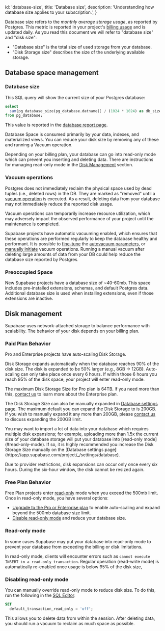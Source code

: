 
  id: 'database-size',
  title: 'Database size',
  description: 'Understanding how database size applies to your subscription.',
}

Database size refers to the _monthly average storage usage_, as reported by Postgres. This metric is reported in your project's [billing usage](https://app.supabase.com/project/_/settings/billing/usage) and is updated daily. As you read this document we will refer to "database size" and "disk size":

- "Database size" is the total size of used storage from your database.
- "Disk Storage size" describes the size of the underlying available storage.

## Database space management

### Database size

This SQL query will show the current size of your Postgres database:

```sql
select
  sum(pg_database_size(pg_database.datname)) / (1024 * 1024) as db_size_mb
from pg_database;
```

This value is reported in the [database report page](https://app.supabase.com/project/_/reports/database).

Database Space is consumed primarily by your data, indexes, and materialized views. You can reduce your disk size by removing any of these and running a Vacuum operation.

<Admonition type="note">

Depending on your billing plan, your database can go into read-only mode which can prevent you inserting and deleting data. There are instructions for managing read-only mode in the [Disk Management](#disk-management) section.

</Admonition>

### Vacuum operations

Postgres does not immediately reclaim the physical space used by dead tuples (i.e., deleted rows) in the DB. They are marked as "removed" until a [vacuum operation](https://www.postgresql.org/docs/current/routine-vacuuming.html) is executed. As a result, deleting data from your database may not immediately reduce the reported disk usage.

<Admonition type="note">

Vacuum operations can temporarily increase resource utilization, which may adversely impact the observed performance of your project until the maintenance is completed.

</Admonition>

Supabase projects have automatic vacuuming enabled, which ensures that these operations are performed regularly to keep the database healthy and performant.
It is possible to [fine-tune](https://www.percona.com/blog/2018/08/10/tuning-autovacuum-in-postgresql-and-autovacuum-internals/)
the [autovacuum parameters](https://www.enterprisedb.com/blog/postgresql-vacuum-and-analyze-best-practice-tips),
or [manually initiate](https://www.postgresql.org/docs/current/sql-vacuum.html) vacuum operations.
Running a manual vacuum after deleting large amounts of data from your DB could help reduce the database size reported by Postgres.

### Preoccupied Space

New Supabase projects have a database size of ~40-60mb. This space includes pre-installed extensions, schemas, and default Postgres data. Additional database size is used when installing extensions, even if those extensions are inactive.

## Disk management

Supabase uses network-attached storage to balance performance with scalability. The behavior of your disk depends on your billing plan.

### Paid Plan Behavior

Pro and Enterprise projects have auto-scaling Disk Storage.

Disk Storage expands automatically when the database reaches 90% of the disk size. The disk is expanded to be 50% larger (e.g., 8GB -> 12GB). Auto-scaling can only take place once every 6 hours. If within those 6 hours you reach 95% of the disk space, your project will enter read-only mode.

The maximum Disk Storage Size for Pro plan is 64TB. If you need more than this, [contact us](https://app.supabase.com/support/new) to learn more about the Enterprise plan.

The Disk Storage Size can also be manually expanded in [Database settings page](https://app.supabase.com/project/_/settings/database). The maximum default you can expand the Disk Storage to is 200GB. If you wish to manually expand it any more than 200GB, please [contact us](https://app.supabase.com/support/new) to discuss expanding the 200GB limit.

<Admonition type="info">
You may want to import a lot of data into your database which requires multiple disk expansions; for example, uploading more than 1.5x the current size of your database storage will put your database into [read-only mode](#read-only-mode). If so, it is highly recommended you increase the Disk Storage Size manually on the [Database settings page](https://app.supabase.com/project/_/settings/database).
  
Due to provider restrictions, disk expansions can occur only once every six hours. During the six-hour window, the disk cannot be resized again.

</Admonition>

### Free Plan Behavior

Free Plan projects enter [read-only](#read-only-mode) mode when you exceed the 500mb limit. Once in read-only mode, you have several options:

- [Upgrade to the Pro or Enterprise plan](https://app.supabase.com/project/_/settings/billing/subscription) to enable auto-scaling and expand beyond the 500mb database size limit.
- [Disable read-only mode](#disabling-read-only-mode) and reduce your database size.

### Read-only mode

In some cases Supabase may put your database into read-only mode to prevent your database from exceeding the billing or disk limitations.

In read-only mode, clients will encounter errors such as `cannot execute INSERT in a read-only transaction`. Regular operation (read-write mode) is automatically re-enabled once usage is below 95% of the disk size,

### Disabling read-only mode

You can manually override read-only mode to reduce disk size. To do this, run the following in the [SQL Editor](https://app.supabase.com/project/_/sql):

```sql
SET
  default_transaction_read_only = 'off';
```

This allows you to delete data from within the session. After deleting data, you should run a vacuum to reclaim as much space as possible.


